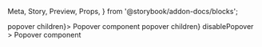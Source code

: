   Meta,
  Story,
  Preview,
  Props,
} from '@storybook/addon-docs/blocks';

<Meta title="UI/Popover" component={Popover} />

<Preview>
  <Story name="Popover">
    <Popover popoverChildren={<div>popover children</div>}>
      <Box m={2}>Popover component</Box>
    </Popover>
  </Story>
  <Story name="Disabled Popover">
    <Popover
      popoverChildren={<div>popover children</div>}
      disablePopover
    >
      <Box m={2}>Popover component</Box>
    </Popover>
  </Story>
</Preview>
